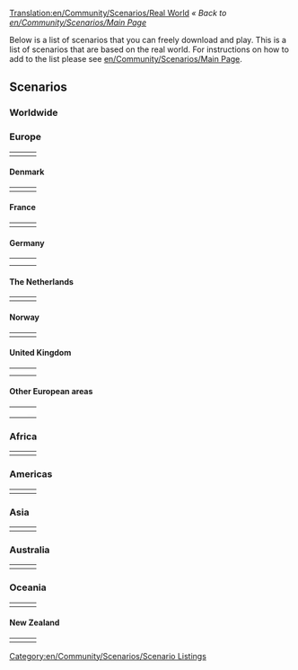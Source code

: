 [[Translation:en/Community/Scenarios/Real World]]
''« Back to [[en/Community/Scenarios/Main Page]]''

Below is a list of scenarios that you can freely download and play. This is a list of scenarios that are based on the real world. For instructions on how to add to the list please see [[en/Community/Scenarios/Main Page]].

==Scenarios==

=== Worldwide ===

{{Page:en/Community/Scenarios/CarstsWorldScenario}}

=== Europe ===

{|
|- valign="top"
|style="border:none;background:white"|
{{Page:en/Community/Scenarios/Europe}}

|style="border:none;background:white"|
{{Page:en/Europe 1960}}

|style="border:none;background:white"|
<!-- {{ ... }} -->

|}

==== Denmark ====

{|
|- valign="top"
|style="border:none;background:white"|
{{Page:en/Community/Scenarios/Denmark}}

|style="border:none;background:white"|
{{Page:en/Community/Scenarios/Oresund}}
<!-- {{scenario:&Ouml;resund, Denmark,Sweden}} -->

|style="border:none;background:white"|
<!-- {{ ... }} -->

|}

==== France ====

{|
|- valign="top"
|style="border:none;background:white"|
{{Page:en/France}}

|style="border:none;background:white"|
{{Page:en/Jungle Urbaine (Paris)}}

|style="border:none;background:white"|
{{Page:en/Community/Scenarios/South West France}}

|}

==== Germany ====

{|
|- valign="top"
|style="border:none;background:white"|
{{Page:en/Community/Scenarios/German Reunification}}

|style="border:none;background:white"|
{{Page:en/Karlsruhe}}

|style="border:none;background:white"|
{{Page:en/Oberbayern}}

|- valign="top"
|style="border:none;background:white"|
{{Page:en/Süd-Rheinland-Pfalz & Saarland}}

|style="border:none;background:white"|
<!-- {{ ... }} -->

|style="border:none;background:white"|
<!-- {{ ... }} -->

|}

==== The Netherlands ====

{|
|- valign="top"
|style="border:none;background:white"|
{{Page:en/Community/Scenarios/Flevoland}} 

|style="border:none;background:white"|
{{Page:en/Community/Scenarios/The Netherlands}}

|style="border:none;background:white"|
{{Page:en/The Netherlands detailed}}

|}

==== Norway ====

{|
|- valign="top"
|style="border:none;background:white"|
{{Page:en/Bergen}}

|style="border:none;background:white"|
{{Page:en/Svalbard}} 

|style="border:none;background:white"|
<!-- {{ ... }} -->

|}

==== United Kingdom ====

{|
|- valign="top"
|style="border:none;background:white"|
{{Page:en/Community/Scenarios/North England}}

|style="border:none;background:white"|
{{Page:en/Community/Scenarios/North-West Europe}}

|style="border:none;background:white"|
{{Page:en/Community/Scenarios/Northumberland, England}} 

|- valign="top"
|style="border:none;background:white"|
{{Page:en/Community/Scenarios/South Yorkshire}} 

|style="border:none;background:white"|
{{Page:en/Community/Scenarios/United Kingdom}}

|style="border:none;background:white"|
<!-- {{ ... }} -->

|}

==== Other European areas ====

{|
|- valign="top"
|style="border:none;background:white"|
{{Page:en/Basque Country}} <!-- mainly Spain -->

|style="border:none;background:white"|
{{Page:en/Community/Scenarios/Iceland}}

|style="border:none;background:white"|
{{Page:en/Community/Scenarios/Italy}}

|- valign="top"
|style="border:none;background:white"|
{{en/Anchor|Lithuania}}{{Page:en/Community/Scenarios/Lithuania}}

|style="border:none;background:white"|
{{Page:en/Community/Scenarios/Latvia}}

|style="border:none;background:white"|
{{Page:en/Community/Scenarios/Malta}}

|- valign="top"
|style="border:none;background:white"|
{{Page:en/Community/Scenarios/Czech Republic}}

|style="border:none;background:white"|
<!-- {{ ... }} -->

|}

=== Africa ===

{|
|- valign="top"
|style="border:none;background:white"|
{{Page:en/Community/Scenarios/Alexander to Karthoum}}

|style="border:none;background:white"|
<!-- {{ ... }} -->

|style="border:none;background:white"|
<!-- {{ ... }} -->

|}

=== Americas ===

{|
|- valign="top"
|style="border:none;background:white"|
{{Page:en/Community/Scenarios/Cuba}}

|style="border:none;background:white"|
{{Page:en/Community/Scenarios/Florida}}

|style="border:none;background:white"|
{{Page:en/Community/Scenarios/Jamaica}}

|}

=== Asia ===

{|
|- valign="top"
|style="border:none;background:white"|
{{Page:en/Malaysia}}

|style="border:none;background:white"|
<!-- {{ ... }} -->

|style="border:none;background:white"|
<!-- {{ ... }} -->

|}

=== Australia ===

{|
|- valign="top"
|style="border:none;background:white"|
{{Page:en/Community/Scenarios/Australia Flat}}

|style="border:none;background:white"|
{{Page:en/Community/Scenarios/SE Australia}} 

|style="border:none;background:white"|
{{Page:en/Community/Scenarios/Tasmania}}

|}

=== Oceania ===

{|
|- valign="top"
|style="border:none;background:white"|
{{Page:en/Wake Island}}

|style="border:none;background:white"|
<!-- {{ ... }} -->

|style="border:none;background:white"|
<!-- {{ ... }} -->

|}

==== New Zealand ====

{|
|- valign="top"
|style="border:none;background:white"|
{{Page:en/Community/Scenarios/Chatham Islands}}

|style="border:none;background:white"|
{{Page:en/Community/Scenarios/New Zealand North Island}}

|style="border:none;background:white"|
{{Page:en/Community/Scenarios/New Zealand South Island arctic}} 

|}

[[Category:en/Community/Scenarios/Scenario Listings]]